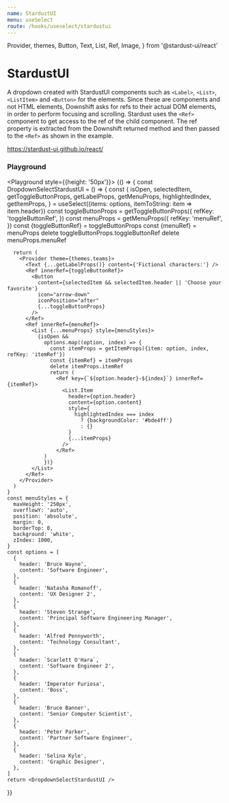 ```yaml
---
name: StardustUI
menu: useSelect
route: /hooks/useselect/stardustui
---
```


  Provider,
  themes,
  Button,
  Text,
  List,
  Ref,
  Image,
} from '@stardust-ui/react'

# StardustUI

A dropdown created with StardustUI components such as `<Label>`, `<List>`, `<ListItem>` and `<Button>` for the elements. Since
these are components and not HTML elements, Downshift asks for refs to their actual DOM elements, in order to perform focusing
and scrolling. Stardust uses the `<Ref>` component to get access to the ref of the child component. The ref property is extracted
from the Downshift returned method and then passed to the `<Ref>` as shown in the example.

https://stardust-ui.github.io/react/

### Playground

<Playground style={{height: '50px'}}>
  {() => {
    const DropdownSelectStardustUI = () => {
      const {
        isOpen,
        selectedItem,
        getToggleButtonProps,
        getLabelProps,
        getMenuProps,
        highlightedIndex,
        getItemProps,
      } = useSelect({items: options, itemToString: item => item.header})
      const toggleButtonProps = getToggleButtonProps({
        refKey: 'toggleButtonRef',
      })
      const menuProps = getMenuProps({
        refKey: 'menuRef',
      })
      const {toggleButtonRef} = toggleButtonProps
      const {menuRef} = menuProps
      delete toggleButtonProps.toggleButtonRef
      delete menuProps.menuRef

      return (
        <Provider theme={themes.teams}>
          <Text {...getLabelProps()} content={'Fictional characters:'} />
          <Ref innerRef={toggleButtonRef}>
            <Button
              content={selectedItem && selectedItem.header || 'Choose your favorite'}
              icon="arrow-down"
              iconPosition="after"
              {...toggleButtonProps}
            />
          </Ref>
          <Ref innerRef={menuRef}>
            <List {...menuProps} style={menuStyles}>
              {isOpen &&
                options.map((option, index) => {
                  const itemProps = getItemProps({item: option, index, refKey: 'itemRef'})
                  const {itemRef} = itemProps
                  delete itemProps.itemRef
                  return (
                    <Ref key={`${option.header}-${index}`} innerRef={itemRef}>
                      <List.Item
                        header={option.header}
                        content={option.content}
                        style={
                          highlightedIndex === index
                            ? {backgroundColor: '#bde4ff'}
                            : {}
                        }
                        {...itemProps}
                      />
                    </Ref>
                )
                })}
            </List>
          </Ref>
        </Provider>
      )
    }
    const menuStyles = {
      maxHeight: '250px',
      overflowY: 'auto',
      position: 'absolute',
      margin: 0,
      borderTop: 0,
      background: 'white',
      zIndex: 1000,
    }
    const options = [
      {
        header: 'Bruce Wayne',
        content: 'Software Engineer',
      },
      {
        header: 'Natasha Romanoff',
        content: 'UX Designer 2',
      },
      {
        header: 'Steven Strange',
        content: 'Principal Software Engineering Manager',
      },
      {
        header: 'Alfred Pennyworth',
        content: 'Technology Consultant',
      },
      {
        header: `Scarlett O'Hara`,
        content: 'Software Engineer 2',
      },
      {
        header: 'Imperator Furiosa',
        content: 'Boss',
      },
      {
        header: 'Bruce Banner',
        content: 'Senior Computer Scientist',
      },
      {
        header: 'Peter Parker',
        content: 'Partner Software Engineer',
      },
      {
        header: 'Selina Kyle',
        content: 'Graphic Designer',
      },
    ]
    return <DropdownSelectStardustUI />

}}

</Playground>
